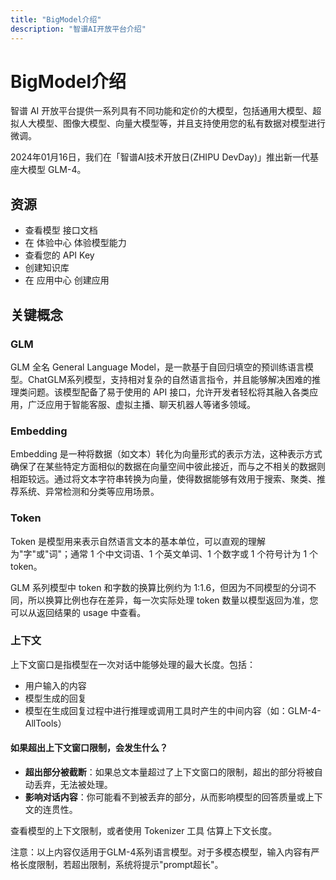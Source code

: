 ```yaml
---
title: "BigModel介绍"
description: "智谱AI开放平台介绍"
---
```


# BigModel介绍

智谱 AI 开放平台提供一系列具有不同功能和定价的大模型，包括通用大模型、超拟人大模型、图像大模型、向量大模型等，并且支持使用您的私有数据对模型进行微调。

2024年01月16日，我们在「智谱AI技术开放日(ZHIPU DevDay)」推出新一代基座大模型 GLM-4。

## 资源

- 查看模型 接口文档
- 在 体验中心 体验模型能力
- 查看您的 API Key
- 创建知识库
- 在 应用中心 创建应用

## 关键概念

### GLM

GLM 全名 General Language Model，是一款基于自回归填空的预训练语言模型。ChatGLM系列模型，支持相对复杂的自然语言指令，并且能够解决困难的推理类问题。该模型配备了易于使用的 API 接口，允许开发者轻松将其融入各类应用，广泛应用于智能客服、虚拟主播、聊天机器人等诸多领域。

### Embedding

Embedding 是一种将数据（如文本）转化为向量形式的表示方法，这种表示方式确保了在某些特定方面相似的数据在向量空间中彼此接近，而与之不相关的数据则相距较远。通过将文本字符串转换为向量，使得数据能够有效用于搜索、聚类、推荐系统、异常检测和分类等应用场景。

### Token

Token 是模型用来表示自然语言文本的基本单位，可以直观的理解为"字"或"词"；通常 1 个中文词语、1 个英文单词、1 个数字或 1 个符号计为 1 个token。

GLM 系列模型中 token 和字数的换算比例约为 1:1.6，但因为不同模型的分词不同，所以换算比例也存在差异，每一次实际处理 token 数量以模型返回为准，您可以从返回结果的 usage 中查看。

### 上下文

上下文窗口是指模型在一次对话中能够处理的最大长度。包括：

- 用户输入的内容
- 模型生成的回复
- 模型在生成回复过程中进行推理或调用工具时产生的中间内容（如：GLM-4-AllTools）

#### 如果超出上下文窗口限制，会发生什么？

- **超出部分被截断**：如果总文本量超过了上下文窗口的限制，超出的部分将被自动丢弃，无法被处理。
- **影响对话内容**：你可能看不到被丢弃的部分，从而影响模型的回答质量或上下文的连贯性。

查看模型的上下文限制，或者使用 Tokenizer 工具 估算上下文长度。

<Note>
注意：以上内容仅适用于GLM-4系列语言模型。对于多模态模型，输入内容有严格长度限制，若超出限制，系统将提示"prompt超长"。
</Note>